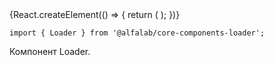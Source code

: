 

<Meta title='Компоненты' component={Loader} />


<!-- Canvas -->

<Story name='Loader'>
    {React.createElement(() => {
        return (
            <Loader />
        );
    })}
</Story>


<!-- Docs -->

<ComponentHeader
    name='Loader'
    version={version}
    package='@alfalab/core-components-loader'
    stage={3}
/>

```tsx
import { Loader } from '@alfalab/core-components-loader';
```

Компонент Loader.

<Loader />


<Props of={Loader} />

